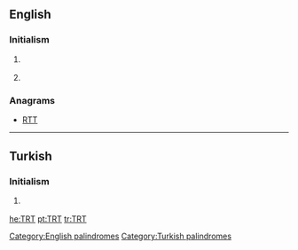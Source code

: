 ==English==

===Initialism===
{{rfc-header|Initialism}}
{{en-initialism}}

# {{context|transportation|lang=en}} {{initialism of|w:Transportation Research Thesaurus|Transportation Research Thesaurus|lang=en}}
# {{initialism of||Testosterone Replacement Therapy}}

===Anagrams===
* [[RTT#English|RTT]]

[[Category:English palindromes]]

----

==Turkish==

===Initialism===
{{rfc-header|Initialism}}
{{tr-initialism}}

# {{context|media|lang=tr}} {{initialism of|w:Türkiye Radyo Televizyon Kurumu|Türkiye Radyo Televizyon|lang=tr}} {{gloss|Turkish Radio and Television Corporation}}

[[Category:Turkish palindromes]]

[[he:TRT]]
[[pt:TRT]]
[[tr:TRT]]